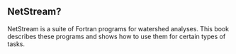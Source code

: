 ## NetStream? {.unnumbered}

NetStream is a suite of Fortran programs for watershed analyses. This book describes these programs and shows how to use them for certain types of tasks. 